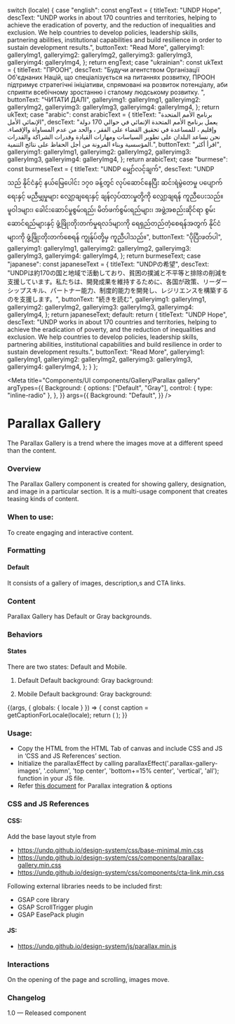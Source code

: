 
  switch (locale) {
    case "english":
      const engText = {
        titleText: "UNDP Hope",
        descText:
          "UNDP works in about 170 countries and territories, helping to achieve the eradication of poverty, and the reduction of inequalities and exclusion. We help countries to develop policies, leadership skills, partnering abilities, institutional capabilities and build resilience in order to sustain development results.",
        buttonText: "Read More",
        galleryimg1: galleryImg1,
        galleryimg2: galleryImg2,
        galleryimg3: galleryImg3,
        galleryimg4: galleryImg4,
      };
      return engText;
    case "ukrainian":
      const ukText = {
        titleText: "ПРООН",
        descText:
          "Будучи агентством Організації Об'єднаних Націй, що спеціалізується на питаннях розвитку, ПРООН підтримує стратегічні ініціативи, спрямовані на розвиток потенціалу, аби сприяти всебічному зростанню і сталому людському розвитку. ",
        buttonText: "ЧИТАТИ ДАЛІ",
        galleryimg1: galleryImg1,
        galleryimg2: galleryImg2,
        galleryimg3: galleryImg3,
        galleryimg4: galleryImg4,
      };
      return ukText;
    case "arabic":
      const arabicText = {
        titleText: "برنامج الأمم المتحدة الإنمائي الأمل",
        descText:
          "يعمل برنامج الأمم المتحدة الإنمائي في حوالي 170 دولة وإقليم ، للمساعدة في تحقيق القضاء على الفقر ، والحد من عدم المساواة والإقصاء. نحن نساعد البلدان على تطوير السياسات ومهارات القيادة وقدرات الشراكة والقدرات المؤسسية وبناء المرونة من أجل الحفاظ على نتائج التنمية.",
        buttonText: "اقرأ أكثر",
        galleryimg1: galleryImg1,
        galleryimg2: galleryImg2,
        galleryimg3: galleryImg3,
        galleryimg4: galleryImg4,
      };
      return arabicText;
    case "burmese":
      const burmeseText = {
        titleText: "UNDP မျှော်လင့်ချက်",
        descText:
          "UNDP သည် နိုင်ငံနှင့် နယ်မြေပေါင်း ၁၇၀ ခန့်တွင် လုပ်ဆောင်နေပြီး ဆင်းရဲမွဲတေမှု ပပျောက်ရေးနှင့် မညီမျှမှုများ လျှော့ချရေးနှင့် ချန်လှပ်ထားမှုတို့ကို လျှော့ချရန် ကူညီပေးသည်။ မူဝါဒများ၊ ခေါင်းဆောင်မှုစွမ်းရည်၊ မိတ်ဖက်စွမ်းရည်များ၊ အဖွဲ့အစည်းဆိုင်ရာ စွမ်းဆောင်ရည်များနှင့် ဖွံ့ဖြိုးတိုးတက်မှုရလဒ်များကို ရေရှည်တည်တံ့စေရန်အတွက် နိုင်ငံများကို ဖွံ့ဖြိုးတိုးတက်စေရန် ကျွန်ုပ်တို့မှ ကူညီပါသည်။",
        buttonText: "ပိုပြီးဖတ်ပါ",
        galleryimg1: galleryImg1,
        galleryimg2: galleryImg2,
        galleryimg3: galleryImg3,
        galleryimg4: galleryImg4,
      };
      return burmeseText;
    case "japanese":
      const japaneseText = {
        titleText: "UNDPの希望",
        descText:
          "UNDPは約170の国と地域で活動しており、貧困の撲滅と不平等と排除の削減を支援しています。私たちは、開発成果を維持するために、各国が政策、リーダーシップスキル、パートナー能力、制度的能力を開発し、レジリエンスを構築するのを支援します。",
        buttonText: "続きを読む",
        galleryimg1: galleryImg1,
        galleryimg2: galleryImg2,
        galleryimg3: galleryImg3,
        galleryimg4: galleryImg4,
      };
      return japaneseText;
    default:
      return {
        titleText: "UNDP Hope",
        descText:
          "UNDP works in about 170 countries and territories, helping to achieve the eradication of poverty, and the reduction of inequalities and exclusion. We help countries to develop policies, leadership skills, partnering abilities, institutional capabilities and build resilience in order to sustain development results.",
        buttonText: "Read More",
        galleryimg1: galleryImg1,
        galleryimg2: galleryImg2,
        galleryimg3: galleryImg3,
        galleryimg4: galleryImg4,
      };
  }
};

<Meta
  title="Components/UI components/Gallery/Parallax gallery"
  argTypes={{
    Background: {
      options: ["Default", "Gray"],
      control: { type: "inline-radio" },
    },
  }}
  args={{
    Background: "Default",
  }}
/>

# Parallax Gallery

The Parallax Gallery is a trend where the images move at a different speed than the content.

### Overview

The Parallax Gallery component is created for showing gallery, designation, and image in a particular section. It is a multi-usage component that creates teasing kinds of content.

### When to use:

To create engaging and interactive content.

### Formatting

#### Default

It consists of a gallery of images, description,s and CTA links.

### Content

Parallax Gallery has Default or Gray backgrounds.

### Behaviors

#### States

There are two states: Default and Mobile.

1. Default
   Default background:
   Gray background:

2. Mobile
   Default background:
   Gray background:

<Canvas>
  <Story
    name="Parallax gallery"
    parameters={{
      docs: {
        story: {
          inline: false,
          iframeHeight: "100%",
        },
      },
      chromatic: { viewports: process.env.CHROMATIC_VIEWPORTS },
    }}
  >
    {(args, { globals: { locale } }) => {
      const caption = getCaptionForLocale(locale);
      return (
        <ParallaxGallery
          titleText={caption.titleText}
          descText={caption.descText}
          buttonText={caption.buttonText}
          galleryimg1={caption.galleryimg1}
          galleryimg2={caption.galleryimg2}
          galleryimg3={caption.galleryimg3}
          galleryimg4={caption.galleryimg4}
          {...args}
        ></ParallaxGallery>
      );
    }}
  </Story>
</Canvas>

### Usage:

- Copy the HTML from the HTML Tab of canvas and include CSS and JS in ‘CSS and JS References’ section.
- Initialize the parallaxEffect by calling parallaxEffect('.parallax-gallery-images', '.column', 'top center', 'bottom+=15% center', 'vertical', 'all'); function in your JS file.
- Refer [this document](https://github.com/undp/design-system/wiki/Parallax-documentation) for Parallax integration & options

### CSS and JS References

#### CSS:

Add the base layout style from

- https://undp.github.io/design-system/css/base-minimal.min.css
- https://undp.github.io/design-system/css/components/parallax-gallery.min.css
- https://undp.github.io/design-system/css/components/cta-link.min.css

Following external libraries needs to be included first:

- GSAP core library
- GSAP ScrollTrigger plugin
- GSAP EasePack plugin

#### JS:

- https://undp.github.io/design-system/js/parallax.min.js

### Interactions

On the opening of the page and scrolling, images move.

### Changelog

1.0 — Released component
